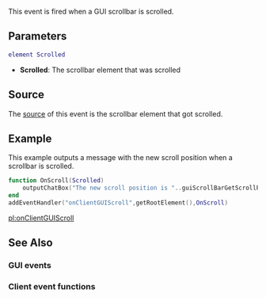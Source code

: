 {{Client event}}
 
This event is fired when a GUI scrollbar is scrolled.

==Parameters== 
<syntaxhighlight lang="lua">
element Scrolled
</syntaxhighlight>
* '''Scrolled''':  The scrollbar element that was scrolled

==Source==
The [[/event_system#Event_source.md|source]] of this event is the scrollbar element that got scrolled.

==Example== 
This example outputs a message with the new scroll position when a scrollbar is scrolled.
<syntaxhighlight lang="lua">
function OnScroll(Scrolled)
	outputChatBox("The new scroll position is "..guiScrollBarGetScrollPosition(Scrolled))
end
addEventHandler("onClientGUIScroll",getRootElement(),OnScroll)
</syntaxhighlight>

[[/pl:onClientGUIScroll.md|pl:onClientGUIScroll]]

==See Also==
===GUI events===
{{GUI_events}}
===Client event functions===
{{Client_event_functions}}